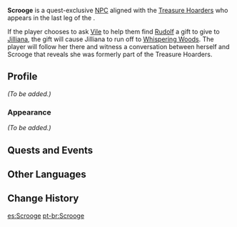 {{Meta
<!-- Remove this template after adding the missing info -->
|missing_NPC_profile  = yes
}}
{{Character Infobox
|type             = Quest NPC
|image            = NPC Scrooge.png
|region           = Mondstadt
|location         = Mondstadt
|affiliation      = Treasure Hoarders
}}
'''Scrooge''' is a quest-exclusive [[NPC]] aligned with the [[Treasure Hoarders]] who appears in the last leg of the {{Quest|A Surprise Gift}}.

If the player chooses to ask [[Vile]] to help them find [[Rudolf]] a gift to give to [[Jilliana]], the gift will cause Jilliana to run off to [[Whispering Woods]]. The player will follow her there and witness a conversation between herself and Scrooge that reveals she was formerly part of the Treasure Hoarders.

==Profile==
<!-- detailed story/lore information goes here -->
''(To be added.)''

===Appearance===
''(To be added.)''

==Quests and Events==
{{Quests and Events}}

==Other Languages==
{{Other Languages
|default_hidden = 1
|en      = Scrooge
|zhs     = 斯格鲁奇
|zhs_rm  = Sīgélǔqí
|zht     = 斯格魯奇
|zht_rm  = Sīgélǔqí
|ja      = スクルージ
|ja_rm   = Sukuruuji
|ko      = 스크루지
|es      = Scrooge
|fr      = Scrooge
|ru      = Скрудж
|th      = Scrooge
|vi      = Scrooge
|de      = Scrooge
|id      = Scrooge
|pt      = Scrooge
|tr      = Scrooge
|it      = Scrooge
}}

==Change History==
{{Change History|1.0}}

[[es:Scrooge]]
[[pt-br:Scrooge]]